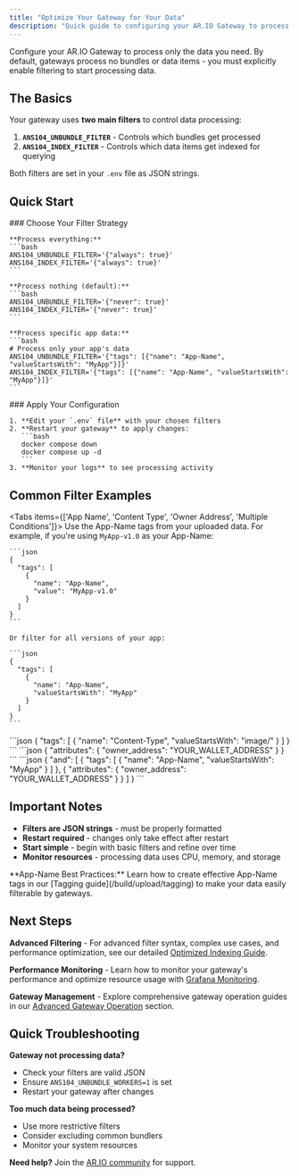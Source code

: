 ```yaml
---
title: "Optimize Your Gateway for Your Data"
description: "Quick guide to configuring your AR.IO Gateway to process specific types of data using filters"
---
```


Configure your AR.IO Gateway to process only the data you need. By default, gateways process no bundles or data items - you must explicitly enable filtering to start processing data.

## The Basics

Your gateway uses **two main filters** to control data processing:

1. **`ANS104_UNBUNDLE_FILTER`** - Controls which bundles get processed
2. **`ANS104_INDEX_FILTER`** - Controls which data items get indexed for querying

Both filters are set in your `.env` file as JSON strings.

## Quick Start

<Steps>
  <Step>
    ### Choose Your Filter Strategy

    **Process everything:**
    ```bash
    ANS104_UNBUNDLE_FILTER='{"always": true}'
    ANS104_INDEX_FILTER='{"always": true}'
    ```

    **Process nothing (default):**
    ```bash
    ANS104_UNBUNDLE_FILTER='{"never": true}'
    ANS104_INDEX_FILTER='{"never": true}'
    ```

    **Process specific app data:**
    ```bash
    # Process only your app's data
    ANS104_UNBUNDLE_FILTER='{"tags": [{"name": "App-Name", "valueStartsWith": "MyApp"}]}'
    ANS104_INDEX_FILTER='{"tags": [{"name": "App-Name", "valueStartsWith": "MyApp"}]}'
    ```

  </Step>

  <Step>
    ### Apply Your Configuration

    1. **Edit your `.env` file** with your chosen filters
    2. **Restart your gateway** to apply changes:
       ```bash
       docker compose down
       docker compose up -d
       ```
    3. **Monitor your logs** to see processing activity

  </Step>
</Steps>

## Common Filter Examples

<Tabs items={['App Name', 'Content Type', 'Owner Address', 'Multiple Conditions']}>
  <Tab value="App Name">
    Use the App-Name tags from your uploaded data. For example, if you're using `MyApp-v1.0` as your App-Name:

    ```json
    {
      "tags": [
        {
          "name": "App-Name",
          "value": "MyApp-v1.0"
        }
      ]
    }
    ```

    Or filter for all versions of your app:

    ```json
    {
      "tags": [
        {
          "name": "App-Name",
          "valueStartsWith": "MyApp"
        }
      ]
    }
    ```

  </Tab>

  <Tab value="Content Type">
    ```json
    {
      "tags": [
        {
          "name": "Content-Type",
          "valueStartsWith": "image/"
        }
      ]
    }
    ```
  </Tab>

  <Tab value="Owner Address">
    ```json
    {
      "attributes": {
        "owner_address": "YOUR_WALLET_ADDRESS"
      }
    }
    ```
  </Tab>

  <Tab value="Multiple Conditions">
    ```json
    {
      "and": [
        {
          "tags": [
            {
              "name": "App-Name",
              "valueStartsWith": "MyApp"
            }
          ]
        },
        {
          "attributes": {
            "owner_address": "YOUR_WALLET_ADDRESS"
          }
        }
      ]
    }
    ```
  </Tab>
</Tabs>

## Important Notes

- **Filters are JSON strings** - must be properly formatted
- **Restart required** - changes only take effect after restart
- **Start simple** - begin with basic filters and refine over time
- **Monitor resources** - processing data uses CPU, memory, and storage

<Callout type="info">
  **App-Name Best Practices:** Learn how to create effective App-Name tags in
  our [Tagging guide](/build/upload/tagging) to make your data easily filterable
  by gateways.
</Callout>

## Next Steps

**Advanced Filtering** - For advanced filter syntax, complex use cases, and performance optimization, see our detailed [Optimized Indexing Guide](/build/run-a-gateway/operators/optimized-indexing).

**Performance Monitoring** - Learn how to monitor your gateway's performance and optimize resource usage with [Grafana Monitoring](/build/run-a-gateway/operators/monitoring-with-grafana).

**Gateway Management** - Explore comprehensive gateway operation guides in our [Advanced Gateway Operation](/build/run-a-gateway/operators) section.

## Quick Troubleshooting

**Gateway not processing data?**

- Check your filters are valid JSON
- Ensure `ANS104_UNBUNDLE_WORKERS=1` is set
- Restart your gateway after changes

**Too much data being processed?**

- Use more restrictive filters
- Consider excluding common bundlers
- Monitor your system resources

**Need help?** Join the [AR.IO community](https://discord.gg/7zUPfN4D6g) for support.
